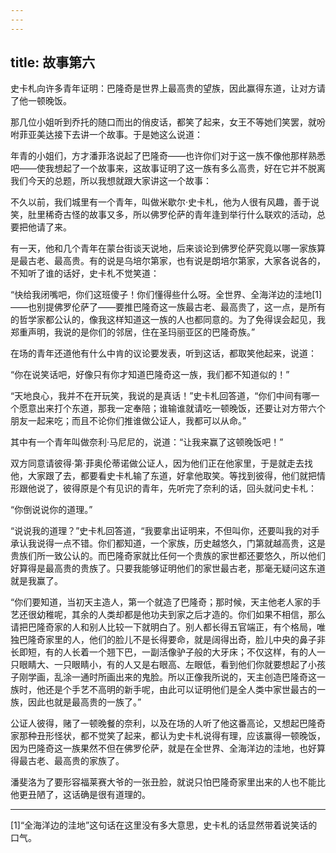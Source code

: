 ```yaml
---
---
---
```

title: 故事第六
---

史卡札向许多青年证明：巴隆奇是世界上最高贵的望族，因此赢得东道，让对方请了他一顿晚饭。



那几位小姐听到乔托的随口而出的俏皮话，都笑了起来，女王不等她们笑罢，就吩咐菲亚美达接下去讲一个故事。于是她这么说道：

年青的小姐们，方才潘菲洛说起了巴隆奇——也许你们对于这一族不像他那样熟悉吧——使我想起了一个故事来，这故事证明了这一族有多么高贵，好在它并不脱离我们今天的总题，所以我想就跟大家讲这一个故事：

不久以前，我们城里有一个青年，叫做米歇尔·史卡札，他为人很有风趣，善于说笑，肚里稀奇古怪的故事又多，所以佛罗伦萨的青年逢到举行什么联欢的活动，总要把他请了来。

有一天，他和几个青年在蒙台街谈天说地，后来谈论到佛罗伦萨究竟以哪一家族算是最古老、最高贵。有的说是乌培尔第家，也有说是朗培尔第家，大家各说各的，不知听了谁的话好，史卡札不觉笑道：

“快给我闭嘴吧，你们这班傻子！你们懂得些什么呀。全世界、全海洋边的洼地[1]——也别提佛罗伦萨了——要推巴隆奇这一族最古老、最高贵了，这一点，是所有的哲学家都公认的，像我这样知道这一族的人也都同意的。为了免得误会起见，我郑重声明，我说的是你们的邻居，住在圣玛丽亚区的巴隆奇族。”

在场的青年还道他有什么中肯的议论要发表，听到这话，都取笑他起来，说道：

“你在说笑话吧，好像只有你才知道巴隆奇这一族，我们都不知道似的！”

“天地良心，我并不在开玩笑，我说的是真话！”史卡札回答道，“你们中间有哪一个愿意出来打个东道，那我一定奉陪；谁输谁就请吃一顿晚饭，还要让对方带六个朋友一起来吃；而且不论你们推谁做公证人，我都可以从命。”

其中有一个青年叫做奈利·马尼尼的，说道：“让我来赢了这顿晚饭吧！”

双方同意请彼得·第·菲奥伦蒂诺做公证人，因为他们正在他家里，于是就走去找他，大家跟了去，都要看史卡札输了东道，好拿他取笑。等找到彼得，他们就把情形跟他说了，彼得原是个有见识的青年，先听完了奈利的话，回头就问史卡札：

“你倒说说你的道理。”

“说说我的道理？”史卡札回答道，“我要拿出证明来，不但叫你，还要叫我的对手承认我说得一点不错。你们都知道，一个家族，历史越悠久，门第就越高贵，这是贵族们所一致公认的。而巴隆奇家就比任何一个贵族的家世都还要悠久，所以他们好算得是最高贵的贵族了。只要我能够证明他们的家世最古老，那毫无疑问这东道就是我赢了。

“你们要知道，当初天主造人，第一个就造了巴隆奇；那时候，天主他老人家的手艺还很幼稚呢，其余的人类却都是他功夫到家之后才造的。你们如果不相信，那么请把巴隆奇家的人和别人比较一下就明白了。别人都长得五官端正，有个格局，唯独巴隆奇家里的人，他们的脸儿不是长得要命，就是阔得出奇，脸儿中央的鼻子非长即短，有的人长着一个翘下巴，一副活像驴子般的大牙床；不仅这样，有的人一只眼睛大、一只眼睛小，有的人又是右眼高、左眼低，看到他们你就要想起了小孩子刚学画，乱涂一通时所画出来的鬼脸。所以正像我所说的，天主创造巴隆奇这一族时，他还是个手艺不高明的新手呢，由此可以证明他们是全人类中家世最古的一族，因此也就是最高贵的一族了。”

公证人彼得，赌了一顿晚餐的奈利，以及在场的人听了他这番高论，又想起巴隆奇家那种丑形怪状，都不觉笑了起来，都认为史卡札说得有理，应该赢得一顿晚饭，因为巴隆奇这一族果然不但在佛罗伦萨，就是在全世界、全海洋边的洼地，也好算得最古老、最高贵的家族了。

潘斐洛为了要形容福莱赛大爷的一张丑脸，就说只怕巴隆奇家里出来的人也不能比他更丑陋了，这话确是很有道理的。



* * *



[1]“全海洋边的洼地”这句话在这里没有多大意思，史卡札的话显然带着说笑话的口气。
